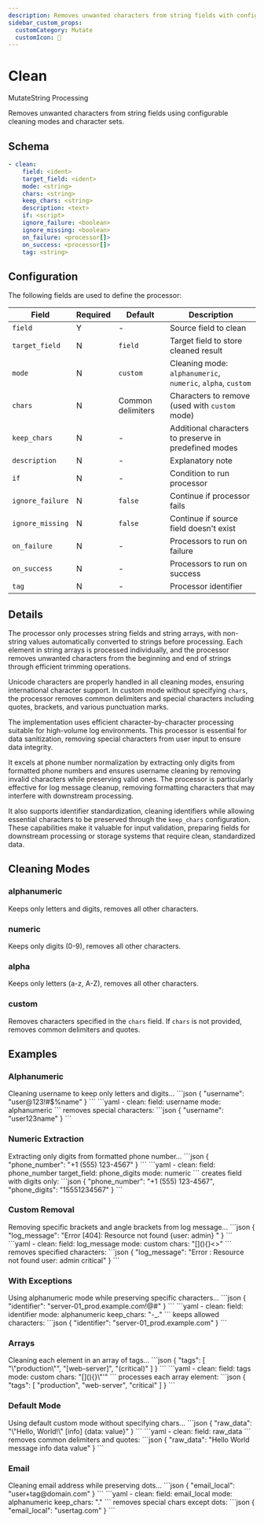 ```yaml
---
description: Removes unwanted characters from string fields with configurable cleaning modes
sidebar_custom_props:
  customCategory: Mutate
  customIcon: 🧹
---
```


# Clean

<span className="theme-doc-version-badge badge badge--primary">Mutate</span><span className="theme-doc-version-badge badge badge--secondary">String Processing</span>

Removes unwanted characters from string fields using configurable cleaning modes and character sets.

## Schema

```yaml {2}
- clean:
    field: <ident>
    target_field: <ident>
    mode: <string>
    chars: <string>
    keep_chars: <string>
    description: <text>
    if: <script>
    ignore_failure: <boolean>
    ignore_missing: <boolean>
    on_failure: <processor[]>
    on_success: <processor[]>
    tag: <string>
```

## Configuration

The following fields are used to define the processor:

|Field|Required|Default|Description|
|---|---|---|---|
|`field`|Y|-|Source field to clean|
|`target_field`|N|`field`|Target field to store cleaned result|
|`mode`|N|`custom`|Cleaning mode: `alphanumeric`, `numeric`, `alpha`, `custom`|
|`chars`|N|Common delimiters|Characters to remove (used with `custom` mode)|
|`keep_chars`|N|-|Additional characters to preserve in predefined modes|
|`description`|N|-|Explanatory note|
|`if`|N|-|Condition to run processor|
|`ignore_failure`|N|`false`|Continue if processor fails|
|`ignore_missing`|N|`false`|Continue if source field doesn't exist|
|`on_failure`|N|-|Processors to run on failure|
|`on_success`|N|-|Processors to run on success|
|`tag`|N|-|Processor identifier|

## Details

The processor only processes string fields and string arrays, with non-string values automatically converted to strings before processing. Each element in string arrays is processed individually, and the processor removes unwanted characters from the beginning and end of strings through efficient trimming operations.

Unicode characters are properly handled in all cleaning modes, ensuring international character support. In custom mode without specifying `chars`, the processor removes common delimiters and special characters including quotes, brackets, and various punctuation marks.

The implementation uses efficient character-by-character processing suitable for high-volume log environments. This processor is essential for data sanitization, removing special characters from user input to ensure data integrity.

It excels at phone number normalization by extracting only digits from formatted phone numbers and ensures username cleaning by removing invalid characters while preserving valid ones. The processor is particularly effective for log message cleanup, removing formatting characters that may interfere with downstream processing.

It also supports identifier standardization, cleaning identifiers while allowing essential characters to be preserved through the `keep_chars` configuration. These capabilities make it valuable for input validation, preparing fields for downstream processing or storage systems that require clean, standardized data.

## Cleaning Modes

### alphanumeric
Keeps only letters and digits, removes all other characters.

### numeric  
Keeps only digits (0-9), removes all other characters.

### alpha
Keeps only letters (a-z, A-Z), removes all other characters.

### custom
Removes characters specified in the `chars` field. If `chars` is not provided, removes common delimiters and quotes.

## Examples

### Alphanumeric

<ExampleGrid>
  <CommentCol>
    Cleaning username to keep only letters and digits...
  </CommentCol>
  <CodeCol>
    ```json
    {
      "username": "user@123!#$%name"
    }
    ```
    ```yaml
    - clean:
        field: username
        mode: alphanumeric
    ```
  </CodeCol>
  <CommentCol>
    removes special characters:
  </CommentCol>
  <CodeCol>
    ```json
    {
      "username": "user123name"
    }
    ```
  </CodeCol>
</ExampleGrid>

### Numeric Extraction

<ExampleGrid>
  <CommentCol>
    Extracting only digits from formatted phone number...
  </CommentCol>
  <CodeCol>
    ```json
    {
      "phone_number": "+1 (555) 123-4567"
    }
    ```
    ```yaml
    - clean:
        field: phone_number
        target_field: phone_digits
        mode: numeric
    ```
  </CodeCol>
  <CommentCol>
    creates field with digits only:
  </CommentCol>
  <CodeCol>
    ```json
    {
      "phone_number": "+1 (555) 123-4567",
      "phone_digits": "15551234567"
    }
    ```
  </CodeCol>
</ExampleGrid>

### Custom Removal

<ExampleGrid>
  <CommentCol>
    Removing specific brackets and angle brackets from log message...
  </CommentCol>
  <CodeCol>
    ```json
    {
      "log_message": "Error [404]: Resource not found {user: admin} <critical>"
    }
    ```
    ```yaml
    - clean:
        field: log_message
        mode: custom
        chars: "[](){}<>"
    ```
  </CodeCol>
  <CommentCol>
    removes specified characters:
  </CommentCol>
  <CodeCol>
    ```json
    {
      "log_message": "Error : Resource not found user: admin critical"
    }
    ```
  </CodeCol>
</ExampleGrid>

### With Exceptions

<ExampleGrid>
  <CommentCol>
    Using alphanumeric mode while preserving specific characters...
  </CommentCol>
  <CodeCol>
    ```json
    {
      "identifier": "server-01_prod.example.com!@#"
    }
    ```
    ```yaml
    - clean:
        field: identifier
        mode: alphanumeric
        keep_chars: "-_."
    ```
  </CodeCol>
  <CommentCol>
    keeps allowed characters:
  </CommentCol>
  <CodeCol>
    ```json
    {
      "identifier": "server-01_prod.example.com"
    }
    ```
  </CodeCol>
</ExampleGrid>

### Arrays

<ExampleGrid>
  <CommentCol>
    Cleaning each element in an array of tags...
  </CommentCol>
  <CodeCol>
    ```json
    {
      "tags": [
        "\"production\"",
        "[web-server]",
        "(critical)"
      ]
    }
    ```
    ```yaml
    - clean:
        field: tags
        mode: custom
        chars: "[](){}\"'"
    ```
  </CodeCol>
  <CommentCol>
    processes each array element:
  </CommentCol>
  <CodeCol>
    ```json
    {
      "tags": [
        "production",
        "web-server",
        "critical"
      ]
    }
    ```
  </CodeCol>
</ExampleGrid>

### Default Mode

<ExampleGrid>
  <CommentCol>
    Using default custom mode without specifying chars...
  </CommentCol>
  <CodeCol>
    ```json
    {
      "raw_data": "\"Hello, World!\" <message> [info] {data: value}"
    }
    ```
    ```yaml
    - clean:
        field: raw_data
    ```
  </CodeCol>
  <CommentCol>
    removes common delimiters and quotes:
  </CommentCol>
  <CodeCol>
    ```json
    {
      "raw_data": "Hello World message info data value"
    }
    ```
  </CodeCol>
</ExampleGrid>

### Email

<ExampleGrid>
  <CommentCol>
    Cleaning email address while preserving dots...
  </CommentCol>
  <CodeCol>
    ```json
    {
      "email_local": "user+tag@domain.com"
    }
    ```
    ```yaml
    - clean:
        field: email_local
        mode: alphanumeric
        keep_chars: "."
    ```
  </CodeCol>
  <CommentCol>
    removes special chars except dots:
  </CommentCol>
  <CodeCol>
    ```json
    {
      "email_local": "usertag.com"
    }
    ```
  </CodeCol>
</ExampleGrid>